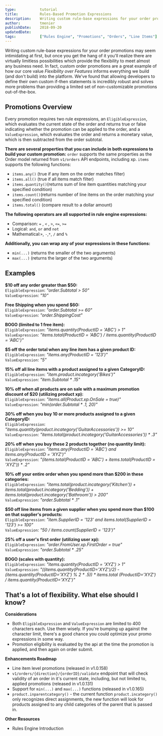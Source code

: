 ```yaml
---
type:           tutorial
title:          Rules-Based Promotion Expressions
description:    Writing custom rule-base expressions for your order promotions may seem intimidating at first, but once you get the hang of it you'll realize there are virtually limitless possibilities which provide the flexibility to meet almost any business need.
author:         tmenier
publishDate:    2018-09-20
updatedDate:    
tags:           ["Rules Engine", "Promotions", "Orders", "Line Items"]
---
```


Writing custom rule-base expressions for your order promotions may seem intimidating at first, but once you get the hang of it you'll realize there are virtually limitless possibilities which provide the flexibility to meet almost any business need. In fact, custom order promotions are a great example of how our core value <Link to="/knowledge-base/flexibility-over-features">*Flexibility over Features*</Link> informs everything we build (and don't build) into the platform. We've found that allowing developers to define their own custom if-then statements is incredibly robust and solves more problems than providing a limited set of non-customizable promotions out-of-the-box.

## Promotions Overview

Every promotion requires two rule expressions, an `EligibleExpression`, which evaluates the current state of the order and returns true or false indicating whether the promotion can be applied to the order, and a `ValueExpression`, which evaluates the order and returns a monetary value, which is then subtracted from the order subtotal.

**There are several properties that you can include in both expressions to build your custom promotion:**
`order` supports the same properties as the Order model returned from `v1/orders` API endpoints, including xp.
`items` supports the following functions:
 - `items.any()` (true if any item on the order matches filter)
 - `items.all()` (true if all items match filter)
 - `items.quantity()`(returns sum of line item quantities matching your specified condition)
 - `items.count()`(returns number of line items on the order matching your specified condition)
 - `items.total()` (compare result to a dollar amount)

**The following operators are all supported in rule engine expressions:**
-  Comparison: `=` ,  `<` ,  `>`,  `<=`,  `>=`  
-  Logical: `and`,  `or`  and  `not`
-  Mathematical:`+`,  `-`,`*`, `/` and `%` 

**Additionally, you can wrap any of your expressions in these functions:**
- `min(...)` (returns the smaller of the two arguments)
- `max(...)` (returns the larger of the two arguments)

##  Examples

**$10 off any order greater than $50:**  
`EligibleExpression`: *"order.Subtotal > 50"*  
`ValueExpression`: *"10"*

**Free Shipping when you spend $60:**  
`EligibleExpression`: *"order.Subtotal >= 60"*  
`ValueExpression`: *"order.ShippingCost"*

**BOGO (limited to 1 free item):**  
`EligibleExpression`: *"items.quantity(ProductID = 'ABC') > 1"*  
`ValueExpression`: *"items.total(ProductID = 'ABC') / items.quantity(ProductID = 'ABC')"*  

**$5 off the order total when any line item has a given product ID:**  
`EligibleExpression`: *"items.any(ProductID = '123')"*  
`ValueExpression`: *"5"*

**15% off all line items with a product assigned to a given CategoryID:**    
`EligibleExpression`: *"item.product.incategory('Bikes')"*  
`ValueExpression`: *"item.Subtotal \* .15"*

**10% off when all products are on sale with a maximum promotion discount of $20 (utilizing product xp):**  
`EligibleExpression`: *"items.all(Product.xp.OnSale = true)"*  
`ValueExpression`: *"min(order.Subtotal \* .1, 20)"*

**30% off when you buy 10 or more products assigned to a given CategoryID:**  
`EligibleExpression`: *"items.quantity(product.incategory('GuitarAccessories')) >= 10"*  
`ValueExpression`: *"items.total(product.incategory('GuitarAccessories')) \* .3"*

**20% off when you buy these 2 products together (no quantity limit):**  
`EligibleExpression`: *"items.any(ProductID = 'ABC')  and items.any(ProductID = 'XYZ')"*  
`ValueExpression`: *"(items.total(ProductID = 'ABC') + items.total(ProductID = 'XYZ')) \* .2"*

**10% off your entire order when you spend more than $200 in these categories:**  
`EligibleExpression`: *"items.total(product.incategory('Kitchen')) + items.total(product.incategory('Bedding')) + items.total(product.incategory('Bathroom')) > 200"*  
`ValueExpression`: *"order.Subtotal \* .1"*

**$50 off line items from a given supplier when you spend more than $100 on that supplier's products:**  
`EligibleExpression`: *"item.SupplierID = '123' and items.total(SupplierID = '123') >= 100"*  
`ValueExpression`: *"50 / items.count(SupplierID = '123')"*

**25% off a user's first order (utilizing user xp):**  
`EligibleExpression`: *"order.FromUser.xp.FirstOrder = true"*  
`ValueExpression`: *"order.Subtotal \* .25"*

**BOGO (scales with quantity):**  
`EligibleExpression`: *"items.quantity(ProductID = 'XYZ') > 1"*  
`ValueExpression`: *"((items.quantity(ProductID='XYZ')/2) - (items.quantity(ProductID='XYZ') % 2 \* .5)) \* items.total (ProductID='XYZ') / items.quantity(ProductID='XYZ')"*

## That's a lot of flexibility. What else should I know?

**Considerations**
 - Both `EligibleExpression` and `ValueExpression` are limited to 400 characters each. Use them wisely. If you're bumping up against the character limit, there's a good chance you could optimize your promo expressions in some way. 
 - Promotion eligibility is evaluated by the api at the time the promotion is applied, and then again on order submit.

**Enhancements Roadmap**
 - <Link to="/knowledge-base/line-item-promos">Line item level promotions</Link> (<Link to="/release-notes/v1.0.158">released in v1.0.158</Link>)
  - `v1/orders/{direction}/{orderID}/validate` <Link to="/api-reference/orders-and-fulfillment/orders/validate">endpoint</Link> that will check validity of an order in it's current state, including, but not limited to, applied promotions (<Link to="/release-notes/v1.0.131">released in v1.0.131</Link>)
 - Support for `min(...)` and `max(...)` functions (<Link to="/release-notes/v1.0.165">released in v1.0.165</Link>)
 - `product.inparentcategory()` - the current function `product.incategory()` only recognizes direct assignments, the new function will look for products assigned to any child categories of the parent that is passed in.

**Other Resources**
- <Link to="/knowledge-base/rules-engine-has-arrived">Rules Engine Introduction</Link>
